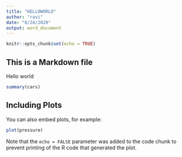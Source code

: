 ```yaml
---
title: "HELLOWORLD"
author: "ravi"
date: "8/24/2020"
output: word_document
---
```


```r
knitr::opts_chunk$set(echo = TRUE)
```

## This is a Markdown file

Hello world

```r
summary(cars)
```

## Including Plots

You can also embed plots, for example:

```r
plot(pressure)
```

Note that the `echo = FALSE` parameter was added to the code chunk to prevent printing of the R code that generated the plot.
